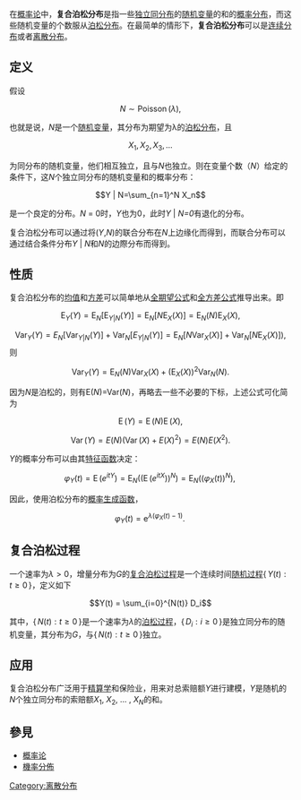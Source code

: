 {{NoteTA|G1=Math
|T= zh-cn:复合泊松分布; zh-tw:複合卜瓦松分布; zh-hk:複合泊松分布;
|1 = zh-cn:泊松; zh-tw:卜瓦松; zh-hk:泊松;
|2 = zh-hans:矩; zh-tw:動差;zh-hant:矩
|3=zh-hant:參數;zh-cn:参数;zh-tw:母數
}}
{{unreferenced|time=2011-05-24T17:51:59+00:00}}
在[[概率论|概率论]]中，'''复合泊松分布'''是指一些[[独立同分布|独立同分布]]的[[随机变量|随机变量]]的和的[[概率分布|概率分布]]，而这些随机变量的个数服从[[泊松分布|泊松分布]]。在最简单的情形下，'''复合泊松分布'''可以是[[连续分布|连续分布]]或者[[离散分布|离散分布]]。

==定义==

假设

:<math>N\sim\operatorname{Poisson}(\lambda),</math>

也就是说，''N''是一个[[随机变量|随机变量]]，其分布为期望为λ的[[泊松分布|泊松分布]]，且

:<math>X_1, X_2, X_3, \dots</math>

为同分布的随机变量，他们相互独立，且与''N''也独立。则在变量个数（<math>N</math>）给定的条件下，这<math>N</math>个独立同分布的随机变量和的概率分布：
:<math>Y | N=\sum_{n=1}^N X_n</math>

是一个良定的分布。''N'' = 0时，''Y''也为0，此时''Y'' | ''N=0''有退化的分布。

复合泊松分布可以通过将(''Y'',''N'')的联合分布在''N''上边缘化而得到，而联合分布可以通过结合条件分布''Y'' | ''N''和''N''的边際分布而得到。

==性质==

复合泊松分布的[[期望值|均值]]和[[方差|方差]]可以简单地从[[全期望公式|全期望公式]]和[[全方差公式|全方差公式]]推导出来。即

:<math>\operatorname{E}_Y(Y)= \operatorname{E}_N\left[\operatorname{E}_{Y|N}(Y)\right]= \operatorname{E}_N\left[N \operatorname{E}_X(X)\right]= \operatorname{E}_N(N)\operatorname{E}_X(X)  ,</math>

:<math>\operatorname{Var}_Y(Y) = E_N\left[\operatorname{Var}_{Y|N}(Y)\right] + \operatorname{Var}_N\left[E_{Y|N}(Y)\right] 
=\operatorname{E}_N\left[N\operatorname{Var}_X(X)\right] + \operatorname{Var}_N\left[N\operatorname{E}_X(X)\right] ) ,</math>
则

:<math>\operatorname{Var}_Y(Y) = 
 \operatorname{E}_N(N)\operatorname{Var}_X(X) + \left(\operatorname{E}_X(X)\right)^2\operatorname{Var}_N(N) .</math>

因为''N''是泊松的，则有E(''N'')=Var(''N'')，再略去一些不必要的下标，上述公式可化简为

:<math>\operatorname{E}(Y)= \operatorname{E}(N)\operatorname{E}(X)  ,</math>
:<math>\operatorname{Var}(Y) = E(N)(\operatorname{Var}(X) + {E(X)}^2 )= E(N){E(X^2)}.</math>

''Y''的概率分布可以由其[[特征函数_(概率论)|特征函数]]决定：

:<math>\varphi_Y(t) = \operatorname{E}\left(e^{itY}\right)= \operatorname{E}_N\left( \left(\operatorname{E}\left(e^{itX}\right) \right)^{N} \right)= \operatorname{E}_N\left( \left(\varphi_X(t) \right)^{N} \right),  \,</math>

因此，使用泊松分布的[[概率生成函数|概率生成函数]]，

:<math>\varphi_Y(t) = \textrm{e}^{\lambda(\varphi_X(t) - 1)}.\,</math>

==复合泊松过程==

一个速率为<math>\lambda>0</math>，增量分布为''G''的[[复合泊松过程|复合泊松过程]]是一个连续时间[[随机过程|随机过程]]<math>\{\,Y(t) : t \geq 0 \,\}</math>，定义如下

:<math>Y(t) = \sum_{i=0}^{N(t)} D_i</math>

其中，<math> \{\,N(t) : t \geq 0\,\}</math>是一个速率为<math>\lambda</math>的[[泊松过程|泊松过程]]，<math> \{\,D_i : i \geq 0\,\}</math>是独立同分布的随机变量，其分布为''G''，与<math> \{\,N(t) : t \geq 0\,\}</math>独立。

==应用==

复合泊松分布广泛用于[[精算|精算学]]和保险业，用来对总索赔额<math>Y</math>进行建模，<math>Y</math>是随机的<math>N</math>个独立同分布的索赔额''X''<sub>1</sub>, ''X''<sub>2</sub>, ... , ''X''<sub>''N''</sub>的和。

== 參見 ==
* [[概率论|概率论]]
* [[機率分佈|機率分佈]]

{{概率分布类型列表}}

[[Category:离散分布|Category:离散分布]]
